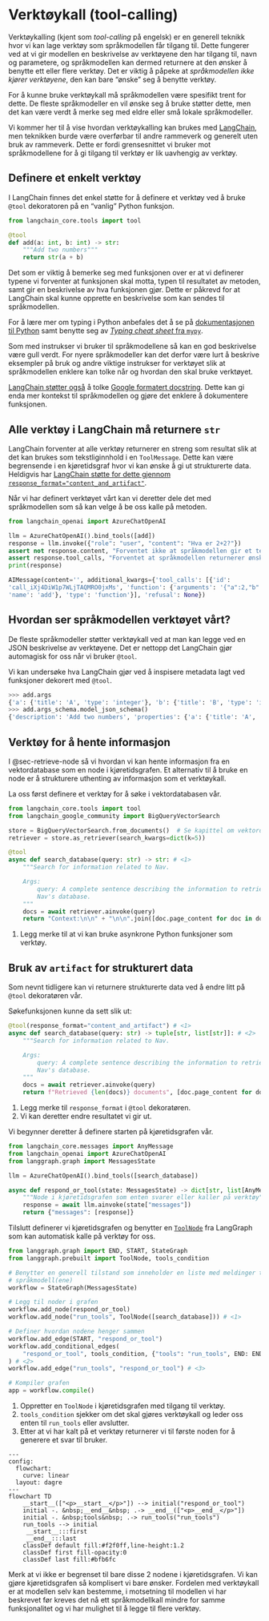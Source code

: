 # Verktøykall (tool-calling) {#sec-tool-calling}

Verktøykalling (kjent som _tool-calling_ på engelsk) er en generell teknikk hvor
vi kan lage verktøy som språkmodellen får tilgang til. Dette fungerer ved at vi
gir modellen en beskrivelse av verktøyene den har tilgang til, navn og
parametere, og språkmodellen kan dermed returnere at den ønsker å benytte ett
eller flere verktøy. Det er viktig å påpeke at _språkmodellen ikke kjører
verktøyene_, den kan bare "ønske" seg å benytte verktøy.

For å kunne bruke verktøykall må språkmodellen være spesifikt trent for dette.
De fleste språkmodeller en vil ønske seg å bruke støtter dette, men det kan være
verdt å merke seg med eldre eller små lokale språkmodeller.

Vi kommer her til å vise hvordan verktøykalling kan brukes med
[LangChain](https://python.langchain.com/docs/concepts/tools/), men teknikken
burde være overførbar til andre rammeverk og generelt uten bruk av rammeverk.
Dette er fordi grensesnittet vi bruker mot språkmodellene for å gi tilgang til
verktøy er lik uavhengig av verktøy.

## Definere et enkelt verktøy

I LangChain finnes det enkel støtte for å definere et verktøy ved å bruke
`@tool` dekoratoren på en "vanlig" Python funksjon.

```python
from langchain_core.tools import tool

@tool
def add(a: int, b: int) -> str:
    """Add two numbers"""
    return str(a + b)
```

Det som er viktig å bemerke seg med funksjonen over er at vi definerer typene vi
forventer at funksjonen skal motta, typen til resultatet av metoden, samt gir en
beskrivelse av hva funksjonen gjør. Dette er påkrevd for at LangChain skal kunne
opprette en beskrivelse som kan sendes til språkmodellen.

:::{.column-margin}
For å lære mer om typing i Python anbefales det å se på [dokumentasjonen til
Python](https://docs.python.org/3/library/typing.html) samt benytte seg av
[_Typing cheat sheet_ fra
`mypy`](https://mypy.readthedocs.io/en/stable/cheat_sheet_py3.html).
:::

Som med instrukser vi bruker til språkmodellene så kan en god beskrivelse være
gull verdt. For nyere språkmodeller kan det derfor være lurt å beskrive
eksempler på bruk og andre viktige instrukser for verktøyet slik at
språkmodellen enklere kan tolke når og hvordan den skal bruke verktøyet.

:::{.column-margin}
[LangChain støtter
også](https://python.langchain.com/docs/how_to/custom_tools/#docstring-parsing)
å tolke [Google formatert
docstring](https://google.github.io/styleguide/pyguide.html#383-functions-and-methods).
Dette kan gi enda mer kontekst til språkmodellen og gjøre det enklere å
dokumentere funksjonen.
:::

:::{.callout-important collapse="true"}
# Alle verktøy i LangChain må returnere `str`
LangChain forventer at alle verktøy returnerer en streng som resultat slik at
det kan brukes som tekstliginnhold i en `ToolMessage`. Dette kan være
begrensende i en kjøretidsgraf hvor vi kan ønske å gi ut strukturerte data.
Heldigvis har [LangChain støtte for dette gjennom
`response_format="content_and_artifact"`](https://python.langchain.com/docs/concepts/tools/#tool-artifacts).
:::

Når vi har definert verktøyet vårt kan vi deretter dele det med språkmodellen
som så kan velge å be oss kalle på metoden.

```python
from langchain_openai import AzureChatOpenAI

llm = AzureChatOpenAI().bind_tools([add])
response = llm.invoke({"role": "user", "content": "Hva er 2+2?"})
assert not response.content, "Forventet ikke at språkmodellen gir et tekstlig svar"
assert response.tool_calls, "Forventet at språkmodellen returnerer ønske om verktøykall"
print(response)
```

```python
AIMessage(content='', additional_kwargs={'tool_calls': [{'id':
'call_iXj4DiW1p7WLjTAQMRO0jxMs', 'function': {'arguments': '{"a":2,"b":2}',
'name': 'add'}, 'type': 'function'}], 'refusal': None})
```

:::{.callout collapse="true"}
## Hvordan ser språkmodellen verktøyet vårt?
De fleste språkmodeller støtter verktøykall ved at man kan legge ved en JSON
beskrivelse av verktøyene. Det er nettopp det LangChain gjør automagisk for oss
når vi bruker `@tool`.

Vi kan undersøke hva LangChain gjør ved å inspisere metadata lagt ved funksjoner
dekorert med `@tool`.

```python
>>> add.args
{'a': {'title': 'A', 'type': 'integer'}, 'b': {'title': 'B', 'type': 'integer'}}
>>> add.args_schema.model_json_schema()
{'description': 'Add two numbers', 'properties': {'a': {'title': 'A', 'type': 'integer'}, 'b': {'title': 'B', 'type': 'integer'}}, 'required': ['a', 'b'], 'title': 'add', 'type': 'object'}
```
:::

## Verktøy for å hente informasjon

I @sec-retrieve-node så vi hvordan vi kan hente informasjon fra en
vektordatabase som en node i kjøretidsgrafen. Et alternativ til å bruke en node
er å strukturere uthenting av informasjon som et verktøykall.

La oss først definere et verktøy for å søke i vektordatabasen vår.

```python
from langchain_core.tools import tool
from langchain_google_community import BigQueryVectorSearch

store = BigQueryVectorSearch.from_documents()  # Se kapittel om vektordatabase
retriever = store.as_retriever(search_kwargs=dict(k=5))

@tool
async def search_database(query: str) -> str: # <1>
    """Search for information related to Nav.

    Args:
        query: A complete sentence describing the information to retrieve from
        Nav's database.
    """
    docs = await retriever.ainvoke(query)
    return "Context:\n\n" + "\n\n".join([doc.page_content for doc in docs])
```
1. Legg merke til at vi kan bruke asynkrone Python funksjoner som verktøy.

:::{.callout-tip collapse="true"}
## Bruk av `artifact` for strukturert data
Som nevnt tidligere kan vi returnere strukturerte data ved å endre litt på
`@tool` dekoratøren vår.

Søkefunksjonen kunne da sett slik ut:
```python
@tool(response_format="content_and_artifact") # <1>
async def search_database(query: str) -> tuple[str, list[str]]: # <2>
    """Search for information related to Nav.

    Args:
        query: A complete sentence describing the information to retrieve from
        Nav's database.
    """
    docs = await retriever.ainvoke(query)
    return f"Retrieved {len(docs)} documents", [doc.page_content for doc in docs] # <2>
```
1. Legg merke til `response_format` i `@tool` dekoratøren.
2. Vi kan deretter endre resultatet vi gir ut.
:::

Vi begynner deretter å definere starten på kjøretidsgrafen vår.

```python
from langchain_core.messages import AnyMessage
from langchain_openai import AzureChatOpenAI
from langgraph.graph import MessagesState

llm = AzureChatOpenAI().bind_tools([search_database])

async def respond_or_tool(state: MessagesState) -> dict[str, list[AnyMessage]]:
    """Node i kjøretidsgrafen som enten svarer eller kaller på verktøy"""
    response = await llm.ainvoke(state["messages"])
    return {"messages": [response]}
```

Tilslutt definerer vi kjøretidsgrafen og benytter en
[`ToolNode`](https://langchain-ai.github.io/langgraph/reference/agents/#langgraph.prebuilt.tool_node.ToolNode)
fra LangGraph
som kan automatisk kalle på verktøy for oss.

```python
from langgraph.graph import END, START, StateGraph
from langgraph.prebuilt import ToolNode, tools_condition

# Benytter en generell tilstand som inneholder en liste med meldinger til og fra
# språkmodell(ene)
workflow = StateGraph(MessagesState)

# Legg til noder i grafen
workflow.add_node(respond_or_tool)
workflow.add_node("run_tools", ToolNode([search_database])) # <1>

# Definer hvordan nodene henger sammen
workflow.add_edge(START, "respond_or_tool")
workflow.add_conditional_edges(
    "respond_or_tool", tools_condition, {"tools": "run_tools", END: END}
) # <2>
workflow.add_edge("run_tools", "respond_or_tool") # <3>

# Kompiler grafen
app = workflow.compile()
```
1. Oppretter en `ToolNode` i kjøretidsgrafen med tilgang til verktøy.
2. `tools_condition` sjekker om det skal gjøres verktøykall og leder oss enten
til `run_tools` eller avslutter.
3. Etter at vi har kalt på et verktøy returnerer vi til første noden for å
generere et svar til bruker.

```mermaid
---
config:
  flowchart:
    curve: linear
  layout: dagre
---
flowchart TD
    __start__(["<p>__start__</p>"]) --> initial("respond_or_tool")
    initial -. &nbsp;__end__&nbsp; .-> __end__(["<p>__end__</p>"])
    initial -. &nbsp;tools&nbsp; .-> run_tools("run_tools")
    run_tools --> initial
     __start__:::first
     __end__:::last
    classDef default fill:#f2f0ff,line-height:1.2
    classDef first fill-opacity:0
    classDef last fill:#bfb6fc
```

Merk at vi ikke er begrenset til bare disse 2 nodene i kjøretidsgrafen. Vi kan
gjøre kjøretidsgrafen så komplisert vi bare ønsker. Fordelen med verktøykall er
at modellen selv kan bestemme, i motsetning til modellen vi har beskrevet før
kreves det nå ett språkmodellkall mindre for samme funksjonalitet og vi har
mulighet til å legge til flere verktøy.
